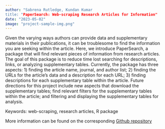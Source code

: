 ```yaml
---
author: "Sabrena Rutledge, Kundan Kumar
title: "PaperSearch: Web-scraping Research Articles for Information"
date: "2023-05-02"
image: "project-sample-img.png"
---
```

 
 
Given the varying ways authors can provide data and supplementary materials in their publications, it can be troublesome to find the information you are seeking within the article. Here, we introduce PaperSearch, a package that will find relevant pieces of information from research articles. 
The goal of this package is to reduce time lost searching for descriptions, links, or analyzing supplementary tables. Currently, the package has three aspects: 1) finding the article name, journal, and author list; 2) finding the URLs for the article’s data and a description for each URL; 3) finding descriptions for each supplementary table within the article. 
Future directions for this project include new aspects that download the supplementary tables; find relevant filters for the supplementary tables within the article; and filtering and displaying the supplementary tables for analysis.

Keywords: web-scraping, research articles, R package


More information can be found on the corresponding [Github repository](link to the repo)
